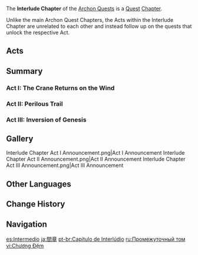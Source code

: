 {{Chapter Infobox
|image           = <gallery>
Story Card Interlude Chapter Act I.png|Act I
Story Card Interlude Chapter Act II.png|Act II
Story Card Interlude Chapter Act III.png|Act lll
</gallery>
|type            = Archon
|act1            = The Crane Returns on the Wind
|ARReq1          = 28
|archonQuestReq1 = [[Chapter I]]: Act III - [[A New Star Approaches]]
|act2            = Perilous Trail
|ARReq2          = 40
|archonQuestReq2 = [[Chapter I]]: Act III - [[A New Star Approaches]]
|storyQuestReq2  = [[Imperatrix Umbrosa Chapter]]: Act II - [[Transient Dreams]]
|storyQuestReq22 = [[Taurus Iracundus Chapter]]: Act I - [[Rise Up, Golden Soul]]
|worldQuestReq2  = [[Wherefore Did the Spiritstone Descend?]]
|worldQuestReq22 = [[A Teapot to Call Home: Part I]]
|act3            = Inversion of Genesis
|ARReq3          = 40
|archonQuestReq3 = [[Chapter III]]: Act V - [[Akasha Pulses, the Kalpa Flame Rises]]
|storyQuestReq3  = [[Acer Palmatum Chapter]]: Act I - [[A Strange and Friendless Road]]
}}
The '''Interlude Chapter''' of the [[Archon Quests]] is a [[Quest]] [[Chapter]].

Unlike the main Archon Quest Chapters, the Acts within the Interlude Chapter are unrelated to each other and instead follow up on the quests that unlock the respective Act.

==Acts==
{{Transclude|Archon Quest|Other}}

==Summary==
===Act I: The Crane Returns on the Wind===
{{Transclude|The Crane Returns on the Wind|Summary|main=1|top=1}}

===Act II: Perilous Trail===
{{Transclude|Perilous Trail|Summary|main=1|top=1}}

===Act III: Inversion of Genesis===
{{Transclude|Inversion of Genesis|Summary|main=1|top=1}}

==Gallery==
<gallery>
Interlude Chapter Act I Announcement.png|Act I Announcement
Interlude Chapter Act II Announcement.png|Act II Announcement
Interlude Chapter Act III Announcement.png|Act III Announcement
</gallery>

==Other Languages==
{{Other Languages
|en      = Interlude Chapter
|zhs     = 间章
|zhs_rm  = Jiānzhāng
|zht     = 間章
|zht_rm  = Jiānzhāng
|zh_tl   = Interlude
|ja      = 間章
|ja_rm   = Kanshou
|ja_tl   = Interlude
|ko      = 중간장
|ko_rm   = Jungganjang
|ko_tl   = Interlude Chapter
|es      = Intermedio
|es_tl   = Intermediate
|fr      = Intermède
|fr_tl   = Interlude
|ru      = Промежуточный том
|ru_tl   = Intermediate Volume
|th      = บทสลับฉาก
|th_rm   = 
|th_tl   = Interlude Chapter
|vi      = Chương Đệm
|vi_tl   = 
|de      = Zwischenkapitel
|de_tl   = Intermediate Chapter
|id      = Chapter Interlude
|id_tl   = Interlude Chapter
|pt      = Capítulo de Interlúdio
|pt_tl   = 
|tr      = 
|tr_tl   = 
|it      = 
|it_tl   = 
}}

==Change History==
{{Change History|2.4}}

==Navigation==
{{Archon Quest Navbox|Interlude Chapter}}

[[es:Intermedio]]
[[ja:間章]]
[[pt-br:Capítulo de Interlúdio]]
[[ru:Промежуточный том]]
[[vi:Chương Đệm]]